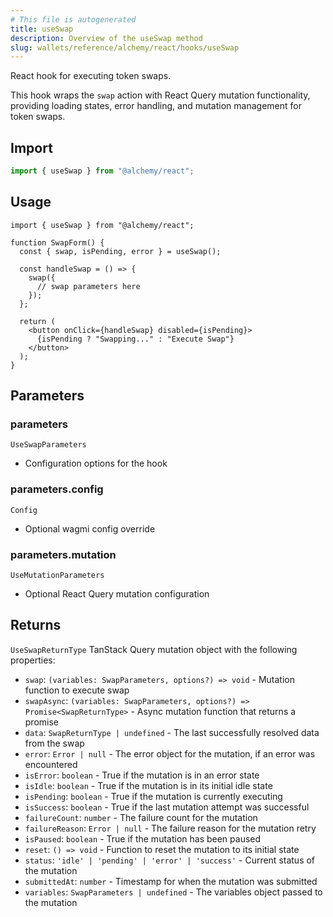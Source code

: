 ```yaml
---
# This file is autogenerated
title: useSwap
description: Overview of the useSwap method
slug: wallets/reference/alchemy/react/hooks/useSwap
---
```


React hook for executing token swaps.

This hook wraps the `swap` action with React Query mutation functionality,
providing loading states, error handling, and mutation management for token swaps.

## Import

```ts
import { useSwap } from "@alchemy/react";
```

## Usage

```tsx twoslash
import { useSwap } from "@alchemy/react";

function SwapForm() {
  const { swap, isPending, error } = useSwap();

  const handleSwap = () => {
    swap({
      // swap parameters here
    });
  };

  return (
    <button onClick={handleSwap} disabled={isPending}>
      {isPending ? "Swapping..." : "Execute Swap"}
    </button>
  );
}
```

## Parameters

### parameters

`UseSwapParameters`

- Configuration options for the hook

### parameters.config

`Config`

- Optional wagmi config override

### parameters.mutation

`UseMutationParameters`

- Optional React Query mutation configuration

## Returns

`UseSwapReturnType`
TanStack Query mutation object with the following properties:

- `swap`: `(variables: SwapParameters, options?) => void` - Mutation function to execute swap
- `swapAsync`: `(variables: SwapParameters, options?) => Promise<SwapReturnType>` - Async mutation function that returns a promise
- `data`: `SwapReturnType | undefined` - The last successfully resolved data from the swap
- `error`: `Error | null` - The error object for the mutation, if an error was encountered
- `isError`: `boolean` - True if the mutation is in an error state
- `isIdle`: `boolean` - True if the mutation is in its initial idle state
- `isPending`: `boolean` - True if the mutation is currently executing
- `isSuccess`: `boolean` - True if the last mutation attempt was successful
- `failureCount`: `number` - The failure count for the mutation
- `failureReason`: `Error | null` - The failure reason for the mutation retry
- `isPaused`: `boolean` - True if the mutation has been paused
- `reset`: `() => void` - Function to reset the mutation to its initial state
- `status`: `'idle' | 'pending' | 'error' | 'success'` - Current status of the mutation
- `submittedAt`: `number` - Timestamp for when the mutation was submitted
- `variables`: `SwapParameters | undefined` - The variables object passed to the mutation
